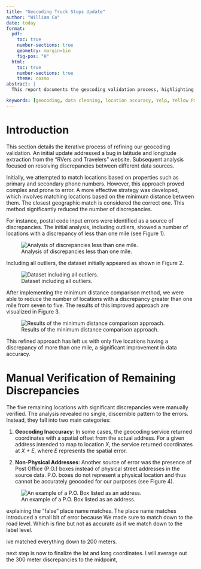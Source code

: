 ```yaml
---
title: "Geocoding Truck Stops Update"
author: "William Co"
date: today
format:
  pdf:
    toc: true
    number-sections: true
    geometry: margin=1in
    fig-pos: "H"
  html:
    toc: true
    number-sections: true
    theme: cosmo
abstract: |
  This report documents the geocoding validation process, highlighting discrepancies arising from integrating data sources like Yelp and Yellow Pages. Despite matching entries by phone number, these platforms introduce a high rate of false positives. We apply a variety of filtering to correct for this. We then provide a detailed account of the types of errors observed and offer a numerical estimate of the remaining discrepancies. These errors represent a small proportion of the entire dataset, affecting approximately 17 locations.

keywords: [geocoding, data cleaning, location accuracy, Yelp, Yellow Pages, truck stops]
---
```


# Introduction

This section details the iterative process of refining our geocoding validation. An initial update addressed a bug in latitude and longitude extraction from the "RVers and Travelers" website. Subsequent analysis focused on resolving discrepancies between different data sources.

Initially, we attempted to match locations based on properties such as primary and secondary phone numbers. However, this approach proved complex and prone to error. A more effective strategy was developed, which involves matching locations based on the minimum distance between them. The closest geographic match is considered the correct one. This method significantly reduced the number of discrepancies.

For instance, postal code input errors were identified as a source of discrepancies. The initial analysis, including outliers, showed a number of locations with a discrepancy of less than one mile (see Figure 1).

![Analysis of discrepancies less than one mile.](Images/2.png){#fig-less-than-one-mile}

Including all outliers, the dataset initially appeared as shown in Figure 2.

![Dataset including all outliers.](Images/3.png){#fig-outliers}

After implementing the minimum distance comparison method, we were able to reduce the number of locations with a discrepancy greater than one mile from seven to five. The results of this improved approach are visualized in Figure 3.

![Results of the minimum distance comparison approach.](Images/4.png){#fig-min-distance}

This refined approach has left us with only five locations having a discrepancy of more than one mile, a significant improvement in data accuracy.

# Manual Verification of Remaining Discrepancies

The five remaining locations with significant discrepancies were manually verified. The analysis revealed no single, discernible pattern to the errors. Instead, they fall into two main categories:

1.  **Geocoding Inaccuracy**: In some cases, the geocoding service returned coordinates with a spatial offset from the actual address. For a given address intended to map to location *X*, the service returned coordinates at *X + E*, where *E* represents the spatial error.

2.  **Non-Physical Addresses**: Another source of error was the presence of Post Office (P.O.) boxes instead of physical street addresses in the source data. P.O. boxes do not represent a physical location and thus cannot be accurately geocoded for our purposes (see Figure 4).

![An example of a P.O. Box listed as an address.](Images/Screenshot 2025-08-03 180347.png){#fig-po-box}

explaining the "false" place name matches. The place name matches introduced a small bit of error because We made sure to match down to the road level. Which is fine but not as accurate as if we match down to the label level. 

ive matched everything down to 200 meters. 

next step is now to finalize the lat and long coordinates. I will average out the 300 meter discrepancies to the midpoint, 
